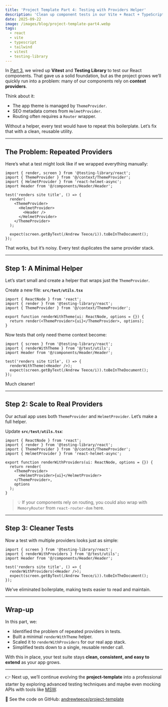 ```yaml
---
title: 'Project Template Part 4: Testing with Providers Helper'
description: 'Clean up component tests in our Vite + React + TypeScript + Tailwind project by introducing a providers helper for Vitest + Testing Library.'
date: 2025-09-22
image: /images/blog/project-template-part4.webp
tags:
  - react
  - vite
  - typescript
  - tailwind
  - vitest
  - testing-library
---
```



In [Part 3](/blog/project-template-part3), we wired up **Vitest** and **Testing Library** to test our React components. That gave us a solid foundation, but as the project grows we’ll quickly run into a problem: many of our components rely on **context providers**.

Think about it:

- The app theme is managed by `ThemeProvider`.
- SEO metadata comes from `HelmetProvider`.
- Routing often requires a `Router` wrapper.

Without a helper, every test would have to repeat this boilerplate. Let’s fix that with a clean, reusable utility.

---

## The Problem: Repeated Providers

Here’s what a test might look like if we wrapped everything manually:

<CodeBlock lang="tsx">

```tsx
import { render, screen } from '@testing-library/react';
import { ThemeProvider } from '@/context/ThemeProvider';
import { HelmetProvider } from 'react-helmet-async';
import Header from '@/components/Header/Header';

test('renders site title', () => {
  render(
    <ThemeProvider>
      <HelmetProvider>
        <Header />
      </HelmetProvider>
    </ThemeProvider>
  );

  expect(screen.getByText(/Andrew Teece/i)).toBeInTheDocument();
});
```

</CodeBlock>

That works, but it’s noisy. Every test duplicates the same provider stack.

---

## Step 1: A Minimal Helper

Let’s start small and create a helper that wraps just the `ThemeProvider`.

Create a new file: **`src/test/utils.tsx`**

<CodeBlock lang="tsx">

```tsx
import { ReactNode } from 'react';
import { render } from '@testing-library/react';
import { ThemeProvider } from '@/context/ThemeProvider';

export function renderWithTheme(ui: ReactNode, options = {}) {
  return render(<ThemeProvider>{ui}</ThemeProvider>, options);
}
```

</CodeBlock>

Now tests that only need theme context become:

<CodeBlock lang="tsx">

```tsx
import { screen } from '@testing-library/react';
import { renderWithTheme } from '@/test/utils';
import Header from '@/components/Header/Header';

test('renders site title', () => {
  renderWithTheme(<Header />);
  expect(screen.getByText(/Andrew Teece/i)).toBeInTheDocument();
});
```

</CodeBlock>

Much cleaner!

---

## Step 2: Scale to Real Providers

Our actual app uses both `ThemeProvider` and `HelmetProvider`. Let’s make a full helper.

Update **`src/test/utils.tsx`**:

<CodeBlock lang="tsx">

```tsx
import { ReactNode } from 'react';
import { render } from '@testing-library/react';
import { ThemeProvider } from '@/context/ThemeProvider';
import { HelmetProvider } from 'react-helmet-async';

export function renderWithProviders(ui: ReactNode, options = {}) {
  return render(
    <ThemeProvider>
      <HelmetProvider>{ui}</HelmetProvider>
    </ThemeProvider>,
    options
  );
}
```

</CodeBlock>

> 💡 If your components rely on routing, you could also wrap with `MemoryRouter` from `react-router-dom` here.

---

## Step 3: Cleaner Tests

Now a test with multiple providers looks just as simple:

<CodeBlock lang="tsx">

```tsx
import { screen } from '@testing-library/react';
import { renderWithProviders } from '@/test/utils';
import Header from '@/components/Header/Header';

test('renders site title', () => {
  renderWithProviders(<Header />);
  expect(screen.getByText(/Andrew Teece/i)).toBeInTheDocument();
});
```

</CodeBlock>

We’ve eliminated boilerplate, making tests easier to read and maintain.

---

## Wrap-up

In this part, we:

- Identified the problem of repeated providers in tests.
- Built a minimal `renderWithTheme` helper.
- Scaled it to `renderWithProviders` for our real app stack.
- Simplified tests down to a single, reusable render call.

With this in place, your test suite stays **clean, consistent, and easy to extend** as your app grows.

---

👉 Next up, we’ll continue evolving the **project-template** into a professional starter by exploring advanced testing techniques and maybe even mocking APIs with tools like [MSW](https://mswjs.io/).

📖 See the code on GitHub: [andrewteece/project-template](https://github.com/andrewteece/project-template)
